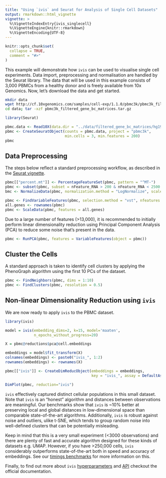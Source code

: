 ```yaml
---
title: "Using `ivis` and Seurat for Analysis of Single Cell Datasets"
output: rmarkdown::html_vignette
vignette: >
  %\VignetteIndexEntry{ivis_singlecell}
  %\VignetteEngine{knitr::rmarkdown}
  %\VignetteEncoding{UTF-8}
---
```


```r
knitr::opts_chunk$set(
  collapse = TRUE,
  comment = "#>"
)
```

This example will demonstrate how `ivis` can be used to visualise single cell experiments. Data import, preprocessing and normalisation are handled by the Seurat library. The data that will be used in this example consists of 3,000 PBMCs from a healthy donor and is freely available from 10x Genomics. Now, let’s download the data and get started.

```bash
mkdir data
wget http://cf.10xgenomics.com/samples/cell-exp/1.1.0/pbmc3k/pbmc3k_filtered_gene_bc_matrices.tar.gz -O data/pbmc3k_filtered_gene_bc_matrices.tar.gz
cd data; tar -xzf pbmc3k_filtered_gene_bc_matrices.tar.gz
```

```r
library(Seurat)

pbmc.data <- Read10X(data.dir = "../data/filtered_gene_bc_matrices/hg19/")
pbmc <- CreateSeuratObject(counts = pbmc.data, project = "pbmc3k",
                           min.cells = 3, min.features = 200)
pbmc
```

## Data Preprocessing

The steps below reflect a standard preprocessing workflow, as described in the [Seurat vignette](https://satijalab.org/seurat/v3.0/pbmc3k_tutorial.html).

```r
pbmc[["percent.mt"]] <- PercentageFeatureSet(pbmc, pattern = "^MT-")
pbmc <- subset(pbmc, subset = nFeature_RNA > 200 & nFeature_RNA < 2500 & percent.mt < 5)
bmc <- NormalizeData(pbmc, normalization.method = "LogNormalize", scale.factor = 10000)

pbmc <- FindVariableFeatures(pbmc, selection.method = "vst", nfeatures = 2000)
all.genes <- rownames(pbmc)
pbmc <- ScaleData(pbmc, features = all.genes)
```

Due to a large number of features (>13,000), it is recommended to initially perform linear dimensionality reduction using Principal Component Analysis (PCA) to reduce some noise that's present in the data.

```r
pbmc <- RunPCA(pbmc, features = VariableFeatures(object = pbmc))
```

## Cluster the Cells

A standard approach is taken to identify cell clusters by applying the PhenoGraph algorithm using the first 10 PCs of the dataset.

```r
pbmc <- FindNeighbors(pbmc, dims = 1:10)
pbmc <- FindClusters(pbmc, resolution = 0.5)
```

## Non-linear Dimensionality Reduction using `ivis`

We are now ready to apply `ivis` to the PBMC dataset.

```r
library(ivis)

model = ivis(embedding_dims=2, k=15, model='maaten',
             n_epochs_without_progress=20)

X = pbmc@reductions$pca@cell.embeddings

embeddings = model$fit_transform(X)
colnames(embeddings) <- paste0("ivis_", 1:2)
rownames(embeddings) <- rownames(X)

pbmc[["ivis"]] <- CreateDimReducObject(embeddings = embeddings,
                                       key = "ivis_", assay = DefaultAssay(pbmc))
```

```r
DimPlot(pbmc, reduction="ivis")
```

`ivis` effectively captured distinct cellular populations in this small dataset. Note that `ivis` is an “honest” algorithm and distances between observations are meaningful. Our benchmarks show that `ivis` is ~10% better at preserving local and global distances in low-dimensional space than comparable state-of-the-art algorithms. Additionally, `ivis` is robust against noise and outliers, ulike t-SNE, which tends to group random noise into well-defined clusters that can be potentially misleading.

Keep in mind that this is a very small experiment (<3000 observations) and there are plenty of fast and accurate algorithm designed for these kinds of datasets e.g. UMAP. However, if you have >250,000 cells, `ivis` considerably outperforms state-of-the-art both in speed and accuracy of embeddings. See our [timings benchmarks](https://bering-ivis.readthedocs.io/en/latest/timings_benchmarks.html#timings-benchmarks) for more information on this.

Finally, to find out more about `ivis` [hyperparameters](https://bering-ivis.readthedocs.io/en/latest/hyperparameters.html) and [API](https://bering-ivis.readthedocs.io/en/latest/api.html) checkout the official documentation.
